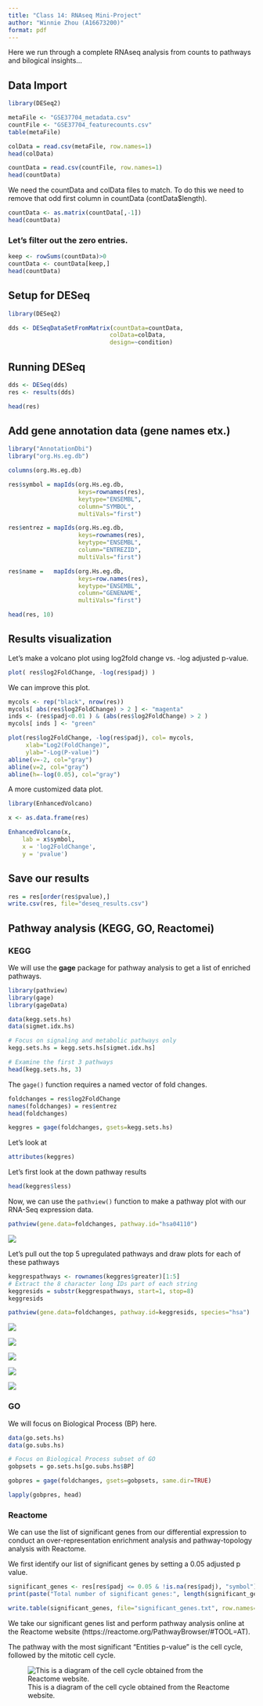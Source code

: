 ```yaml
---
title: "Class 14: RNAseq Mini-Project"
author: "Winnie Zhou (A16673200)"
format: pdf
---
```


Here we run through a complete RNAseq analysis from counts to pathways and bilogical insights...

## Data Import

```r
library(DESeq2)
```
```r
metaFile <- "GSE37704_metadata.csv"
countFile <- "GSE37704_featurecounts.csv"
table(metaFile)
```

```r
colData = read.csv(metaFile, row.names=1)
head(colData)
```

```r
countData = read.csv(countFile, row.names=1)
head(countData)
```

We need the countData and colData files to match. To do this we need to remove that odd first column in countData (contData$length).

```r
countData <- as.matrix(countData[,-1])
head(countData)
```

### Let's filter out the zero entries.

```r
keep <- rowSums(countData)>0
countData <- countData[keep,]
head(countData)
```

## Setup for DESeq

```r
library(DESeq2)

dds <- DESeqDataSetFromMatrix(countData=countData,
                             colData=colData,
                             design=~condition)
```


## Running DESeq

```r
dds <- DESeq(dds)
res <- results(dds)
```
```r
head(res)
```


## Add gene annotation data (gene names etx.)


```r
library("AnnotationDbi")
library("org.Hs.eg.db")

columns(org.Hs.eg.db)

res$symbol = mapIds(org.Hs.eg.db,
                    keys=rownames(res), 
                    keytype="ENSEMBL",
                    column="SYMBOL",
                    multiVals="first")

res$entrez = mapIds(org.Hs.eg.db,
                    keys=rownames(res),
                    keytype="ENSEMBL",
                    column="ENTREZID",
                    multiVals="first")

res$name =   mapIds(org.Hs.eg.db,
                    keys=row.names(res),
                    keytype="ENSEMBL",
                    column="GENENAME",
                    multiVals="first")

head(res, 10)
```


## Results visualization

Let's make a volcano plot using log2fold change vs. -log adjusted p-value.

```r
plot( res$log2FoldChange, -log(res$padj) )
```

We can improve this plot.

```r
mycols <- rep("black", nrow(res))
mycols[ abs(res$log2FoldChange) > 2 ] <- "magenta"
inds <- (res$padj<0.01 ) & (abs(res$log2FoldChange) > 2 )
mycols[ inds ] <- "green"

plot(res$log2FoldChange, -log(res$padj), col= mycols, 
     xlab="Log2(FoldChange)", 
     ylab="-Log(P-value)")
abline(v=-2, col="gray")
abline(v=2, col="gray")
abline(h=-log(0.05), col="gray")
```

A more customized data plot.
```r
library(EnhancedVolcano)
```

```r
x <- as.data.frame(res)

EnhancedVolcano(x,
    lab = x$symbol,
    x = 'log2FoldChange',
    y = 'pvalue')
```

## Save our results

```r
res = res[order(res$pvalue),]
write.csv(res, file="deseq_results.csv")
```


## Pathway analysis (KEGG, GO, Reactomei)

### KEGG
We will use the **gage** package for pathway analysis to get a list of enriched pathways. 

```r
library(pathview)
library(gage)
library(gageData)

data(kegg.sets.hs)
data(sigmet.idx.hs)

# Focus on signaling and metabolic pathways only
kegg.sets.hs = kegg.sets.hs[sigmet.idx.hs]

# Examine the first 3 pathways
head(kegg.sets.hs, 3)
```

The `gage()` function requires a named vector of fold changes.

```r
foldchanges = res$log2FoldChange
names(foldchanges) = res$entrez
head(foldchanges)
```

```r
keggres = gage(foldchanges, gsets=kegg.sets.hs)
```

Let's look at 
```r
attributes(keggres)
```

Let's first look at the down pathway results
```r
head(keggres$less)
```

Now, we can use the `pathview()` function to make a pathway plot with our RNA-Seq expression data.

```r
pathview(gene.data=foldchanges, pathway.id="hsa04110")
```

![](hsa04110.pathview.png)

Let's pull out the top 5 upregulated pathways and draw plots for each of these pathways

```r
keggrespathways <- rownames(keggres$greater)[1:5]
# Extract the 8 character long IDs part of each string
keggresids = substr(keggrespathways, start=1, stop=8)
keggresids

pathview(gene.data=foldchanges, pathway.id=keggresids, species="hsa")
```

![](hsa04640.pathview.png)

![](hsa04630.pathview.png)

![](hsa00140.pathview.png)

![](hsa04142.pathview.png)

![](hsa04330.pathview.png)

### GO

We will focus on Biological Process (BP) here.

```r
data(go.sets.hs)
data(go.subs.hs)

# Focus on Biological Process subset of GO
gobpsets = go.sets.hs[go.subs.hs$BP]

gobpres = gage(foldchanges, gsets=gobpsets, same.dir=TRUE)

lapply(gobpres, head)
```

### Reactome

We can use the list of significant genes from our differential expression to conduct an over-representation enrichment analysis and pathway-topology analysis with Reactome. 

We first identify our list of significant genes by setting a 0.05 adjusted p value.

```r
significant_genes <- res[res$padj <= 0.05 & !is.na(res$padj), "symbol"]
print(paste("Total number of significant genes:", length(significant_genes)))
```

```r
write.table(significant_genes, file="significant_genes.txt", row.names=FALSE, col.names=FALSE, quote=FALSE)
```

We take our significant genes list and perform pathway analysis online at the Reactome website (https://reactome.org/PathwayBrowser/#TOOL=AT).

The pathway with the most significant "Entities p-value" is the cell cycle, followed by the mitotic cell cycle.

![This is a diagram of the cell cycle obtained from the Reactome website.](R-HSA-1640170.png)





